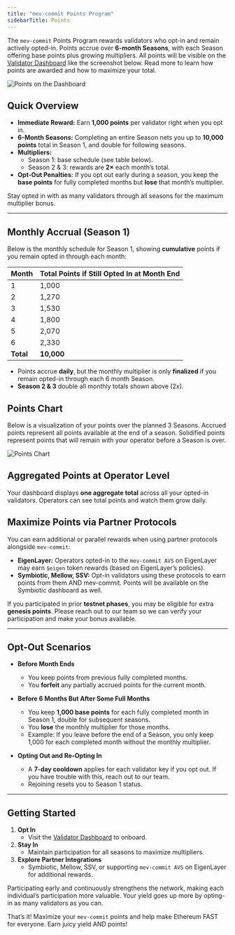 ```yaml
---
title: "mev-commit Points Program"
sidebarTitle: Points
---
```


The `mev-commit` Points Program rewards validators who opt-in and remain actively opted-in. Points accrue over **6-month Seasons**, with each Season offering base points plus growing multipliers. All points will be visible on the [Validator Dashboard](https://validators.mev-commit.xyz/) like the screenshot below. Read more to learn how points are awarded and how to maximize your total.

![Points on the Dashboard](/v1.0.0/images/dashboard-points.png)

## Quick Overview

- **Immediate Reward:** Earn **1,000 points** per validator right when you opt in.  
- **6-Month Seasons:** Completing an entire Season nets you up to **10,000 points** total in Season 1, and double for following seasons.  
- **Multipliers:**  
  - Season 1: base schedule (see table below).  
  - Season 2 & 3: rewards are **2×** each month’s total.  
- **Opt-Out Penalties:** If you opt out early during a season, you keep the **base points** for fully completed months but **lose** that month’s multiplier.

<Note>Stay opted in with as many validators through all seasons for the maximum multiplier bonus.</Note>

---

## Monthly Accrual (Season 1)

Below is the monthly schedule for Season 1, showing **cumulative** points if you remain opted in through each month:

| Month | Total Points if Still Opted In at Month End |
|-------|--------------------------------------------|
| 1     | 1,000                                      |
| 2     | 1,270                                      |
| 3     | 1,530                                      |
| 4     | 1,800                                      |
| 5     | 2,070                                      |
| 6     | 2,330                                      |
| **Total** | **10,000**                             |

- Points accrue **daily**, but the monthly multiplier is only **finalized** if you remain opted-in through each 6 month Season.
- **Season 2 & 3** double all monthly totals shown above (2x).

## Points Chart
Below is a visualization of your points over the planned 3 Seasons. Accrued points represent all points available at the end of a season. Solidified points represent points that will remain with your operator before a Season is over.

![Points Chart](/v1.0.0/images/points-chart.jpg)

## Aggregated Points at Operator Level

Your dashboard displays **one aggregate total** across all your opted-in validators. Operators can see total points and watch them grow daily.

## Maximize Points via Partner Protocols

You can earn additional or parallel rewards when using partner protocols alongside `mev-commit`:
  
- **EigenLayer:** Operators opted-in to the `mev-commit AVS` on EigenLayer may earn `$eigen` token rewards (based on EigenLayer’s policies).
- **Symbiotic, Mellow, SSV:** Opt-in validators using these protocols to earn points from them AND mev-commit. Points will be available on the Symbiotic dashboard as well.

<Info>If you participated in prior **testnet phases**, you may be eligible for extra **genesis points**. Please reach out to our team so we can verify your participation and make your bonus available.</Info>

---

## Opt-Out Scenarios

- **Before Month Ends**  
  - You keep points from previous fully completed months.  
  - You **forfeit** any partially accrued points for the current month.

- **Before 6 Months But After Some Full Months**  
  - You keep **1,000 base points** for each fully completed month in Season 1, double for subsequent seasons.  
  - You **lose** the monthly multiplier for those months.
  - Example: If you leave before the end of a Season, you only keep 1,000 for each completed month without the monthly multiplier.

- **Opting Out and Re-Opting In**  
  - A **7-day cooldown** applies for each validator key if you opt out. If you have trouble with this, reach out to our team.
  - Rejoining resets you to Season 1 status.

---

## Getting Started

1. **Opt In**  
   - Visit the [Validator Dashboard](https://validators.mev-commit.xyz/) to onboard.
2. **Stay In**  
   - Maintain participation for all seasons to maximize multipliers.  
3. **Explore Partner Integrations**  
   - Symbiotic, Mellow, SSV, or supporting `mev-commit AVS` on EigenLayer for additional rewards.

<Note>Participating early and continuously strengthens the network, making each individual’s participation more valuable. Your yield goes up more by opting-in as many validators as you can.</Note>

That’s it! Maximize your `mev-commit` points and help make Ethereum FAST for everyone. Earn juicy yield AND points!

